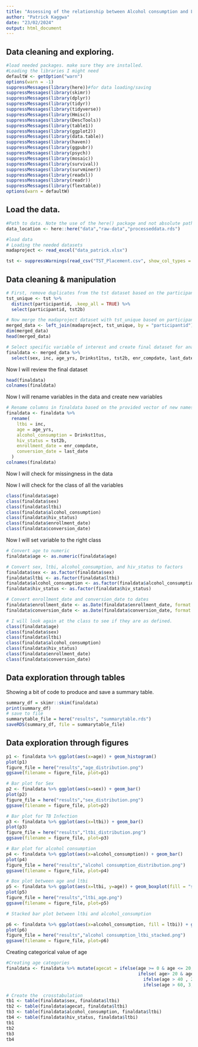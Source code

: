 ```yaml
---
title: "Assessing of the relationship between Alcohol consumption and Latent TB in Kampala, Uganda"
author: "Patrick Kaggwa"
date: "23/02/2024"
output: html_document
---
```


## Data cleaning and exploring.

```r
#load needed packages. make sure they are installed.
#Loading the libraries I might need 
defaultW <- getOption("warn") 
options(warn = -1) 
suppressMessages(library(here))#for data loading/saving
suppressMessages(library(skimr))
suppressMessages(library(dplyr))
suppressMessages(library(tidyr))
suppressMessages(library(tidyverse))
suppressMessages(library(Hmisc))
suppressMessages(library(DescTools))
suppressMessages(library(table1))
suppressMessages(library(ggplot2))
suppressMessages(library(data.table))
suppressMessages(library(haven))
suppressMessages(library(ggpubr))
suppressMessages(library(psych))
suppressMessages(library(mosaic))
suppressMessages(library(survival))
suppressMessages(library(survminer))
suppressMessages(library(readxl))
suppressMessages(library(readr))
suppressMessages(library(flextable))
options(warn = defaultW)

```

## Load the data.

```r
#Path to data. Note the use of the here() package and not absolute paths
data_location <- here::here("data","raw-data","processeddata.rds")

#load data
# Loading the needed datasets
madaproject <- read_excel("data_patrick.xlsx")

tst <- suppressWarnings(read_csv("TST_Placement.csv", show_col_types = FALSE))
```

## Data cleaning & manipulation

```r
# First, remove duplicates from the tst dataset based on the participant ID then also merge the variable HIV status
tst_unique <- tst %>%
  distinct(participantid, .keep_all = TRUE) %>%
  select(participantid, tst2b)

# Now merge the madaproject dataset with tst_unique based on participant ID
merged_data <- left_join(madaproject, tst_unique, by = "participantid")
dim(merged_data)
head(merged_data)
```

```r
# Select specific variable of interest and create final dataset for analysis
finaldata <- merged_data %>%
  select(sex, inc, age_yrs, Drinkst1tus, tst2b, enr_compdate, last_date)
```

Now I will review the final dataset

```r
head(finaldata)
colnames(finaldata)
```

Now I will rename variables in the data and create new variables

```r
# Rename columns in finaldata based on the provided vector of new names
finaldata <- finaldata %>%
  rename(
    ltbi = inc,
    age = age_yrs,
    alcohol_consumption = Drinkst1tus,
    hiv_status = tst2b,
    enrollment_date = enr_compdate,
    conversion_date = last_date
  )
colnames(finaldata)
```

Now I will check for missingness in the data

Now I will check for the class of all the variables

```r
class(finaldata$age)
class(finaldata$sex)
class(finaldata$ltbi)
class(finaldata$alcohol_consumption)
class(finaldata$hiv_status)
class(finaldata$enrollment_date)
class(finaldata$conversion_date)
```

Now I will set variable to the right class

```r
# Convert age to numeric
finaldata$age <- as.numeric(finaldata$age)

# Convert sex, ltbi, alcohol_consumption, and hiv_status to factors
finaldata$sex <- as.factor(finaldata$sex)
finaldata$ltbi <- as.factor(finaldata$ltbi)
finaldata$alcohol_consumption <- as.factor(finaldata$alcohol_consumption)
finaldata$hiv_status <- as.factor(finaldata$hiv_status)

# Convert enrollment_date and conversion_date to dates
finaldata$enrollment_date <- as.Date(finaldata$enrollment_date, format = "%Y-%m-%d")
finaldata$conversion_date <- as.Date(finaldata$conversion_date, format = "%Y-%m-%d")

```

```r
# I will look again at the class to see if they are as defined.
class(finaldata$age)
class(finaldata$sex)
class(finaldata$ltbi)
class(finaldata$alcohol_consumption)
class(finaldata$hiv_status)
class(finaldata$enrollment_date)
class(finaldata$conversion_date)
```

## Data exploration through tables

Showing a bit of code to produce and save a summary table.

```r
summary_df = skimr::skim(finaldata)
print(summary_df)
# save to file
summarytable_file = here("results", "summarytable.rds")
saveRDS(summary_df, file = summarytable_file)
```

## Data exploration through figures

```r
p1 <- finaldata %>% ggplot(aes(x=age)) + geom_histogram() 
plot(p1)
figure_file = here("results","age_distribution.png")
ggsave(filename = figure_file, plot=p1) 
```

```r
# Bar plot for Sex
p2 <- finaldata %>% ggplot(aes(x=sex)) + geom_bar() 
plot(p2)
figure_file = here("results","sex_distribution.png")
ggsave(filename = figure_file, plot=p2) 

# Bar plot for TB Infection
p3 <- finaldata %>% ggplot(aes(x=ltbi)) + geom_bar() 
plot(p3)
figure_file = here("results","ltbi_distribution.png")
ggsave(filename = figure_file, plot=p3)

# Bar plot for alcohol consumption
p4 <- finaldata %>% ggplot(aes(x=alcohol_consumption)) + geom_bar() 
plot(p4)
figure_file = here("results","alcohol consumption_distribution.png")
ggsave(filename = figure_file, plot=p4)


```

```r
# Box plot between age and ltbi
p5 <- finaldata %>% ggplot(aes(x=ltbi, y=age)) + geom_boxplot(fill = "skyblue")
plot(p5)
figure_file = here("results","ltbi_age.png")
ggsave(filename = figure_file, plot=p5) 
```

```r
# Stacked bar plot between ltbi and alcohol_consumption

p6 <- finaldata %>% ggplot(aes(x=alcohol_consumption, fill = ltbi)) + geom_bar(position = "stack") 
plot(p6)
figure_file = here("results","alcohol consumption_ltbi_stacked.png")
ggsave(filename = figure_file, plot=p6) 
```

Creating categorical value of age

```r
#Creating age categories
finaldata <- finaldata %>% mutate(agecat = ifelse(age >= 0 & age <= 20, 0, 
                                                  ifelse( age> 20 & age <= 40, 1, 
                                                    ifelse(age > 40 , 2, 
                                                    ifelse(age > 60, 3, NA))))) 
```

```r
# Create the  crosstabulation
tb1 <- table(finaldata$sex, finaldata$ltbi)
tb2 <- table(finaldata$agecat, finaldata$ltbi)
tb3 <- table(finaldata$alcohol_consumption, finaldata$ltbi)
tb4 <- table(finaldata$hiv_status, finaldata$ltbi)
tb1 
tb2 
tb3 
tb4
 
```
